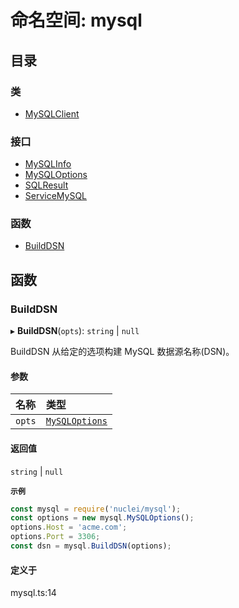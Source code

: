 # 命名空间: mysql

## 目录

### 类

- [MySQLClient](/templates/protocols/javascript/modules/mysql.MySQLClient)

### 接口

- [MySQLInfo](/templates/protocols/javascript/modules/mysql.MySQLInfo)
- [MySQLOptions](/templates/protocols/javascript/modules/mysql.MySQLOptions)
- [SQLResult](/templates/protocols/javascript/modules/mysql.SQLResult)
- [ServiceMySQL](/templates/protocols/javascript/modules/mysql.ServiceMySQL)

### 函数

- [BuildDSN](/templates/protocols/javascript/modules/mysql#builddsn)

## 函数

### BuildDSN

▸ **BuildDSN**(`opts`): `string` \| ``null``

BuildDSN 从给定的选项构建 MySQL 数据源名称(DSN)。

#### 参数

| 名称 | 类型 |
| :------ | :------ |
| `opts` | [`MySQLOptions`](/templates/protocols/javascript/modules/mysql.MySQLOptions) |

#### 返回值

`string` \| ``null``

**`示例`**

```javascript
const mysql = require('nuclei/mysql');
const options = new mysql.MySQLOptions();
options.Host = 'acme.com';
options.Port = 3306;
const dsn = mysql.BuildDSN(options);
```

#### 定义于

mysql.ts:14
